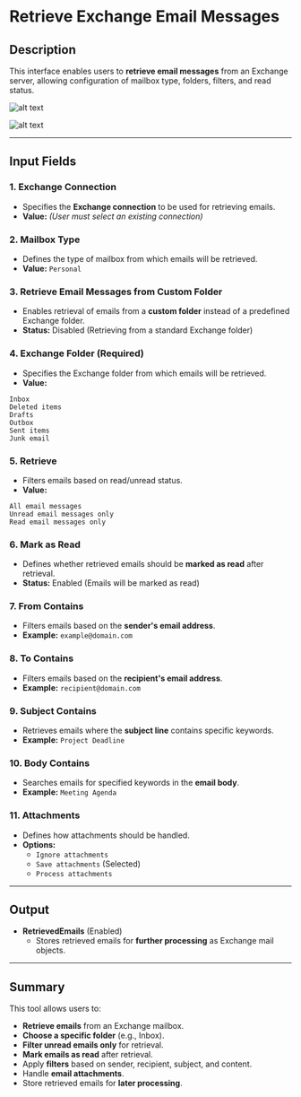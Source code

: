 # **Retrieve Exchange Email Messages**

## **Description**

This interface enables users to **retrieve email messages** from an Exchange server, allowing configuration of mailbox type, folders, filters, and read status.

![alt text](../../assets/exchange-server/retrieve-exchange-email-messages1.png)

![alt text](../../assets/exchange-server/retrieve-exchange-email-messages2.png)

---

## **Input Fields**

### **1. Exchange Connection**

- Specifies the **Exchange connection** to be used for retrieving emails.
- **Value:** _(User must select an existing connection)_

### **2. Mailbox Type**

- Defines the type of mailbox from which emails will be retrieved.
- **Value:** `Personal`

### **3. Retrieve Email Messages from Custom Folder**

- Enables retrieval of emails from a **custom folder** instead of a predefined Exchange folder.
- **Status:** Disabled (Retrieving from a standard Exchange folder)

### **4. Exchange Folder** (Required)

- Specifies the Exchange folder from which emails will be retrieved.
- **Value:**

```plaintext
Inbox
Deleted items
Drafts
Outbox
Sent items
Junk email
```

### **5. Retrieve**

- Filters emails based on read/unread status.
- **Value:**

```plaintext
All email messages
Unread email messages only
Read email messages only
```

### **6. Mark as Read**

- Defines whether retrieved emails should be **marked as read** after retrieval.
- **Status:** Enabled (Emails will be marked as read)

### **7. From Contains**

- Filters emails based on the **sender's email address**.
- **Example:** `example@domain.com`

### **8. To Contains**

- Filters emails based on the **recipient's email address**.
- **Example:** `recipient@domain.com`

### **9. Subject Contains**

- Retrieves emails where the **subject line** contains specific keywords.
- **Example:** `Project Deadline`

### **10. Body Contains**

- Searches emails for specified keywords in the **email body**.
- **Example:** `Meeting Agenda`

### **11. Attachments**

- Defines how attachments should be handled.
- **Options:**
  - `Ignore attachments`
  - `Save attachments` (Selected)
  - `Process attachments`

---

## **Output**

- **RetrievedEmails** (Enabled)
  - Stores retrieved emails for **further processing** as Exchange mail objects.

---

## **Summary**

This tool allows users to:

- **Retrieve emails** from an Exchange mailbox.
- **Choose a specific folder** (e.g., Inbox).
- **Filter unread emails only** for retrieval.
- **Mark emails as read** after retrieval.
- Apply **filters** based on sender, recipient, subject, and content.
- Handle **email attachments**.
- Store retrieved emails for **later processing**.
